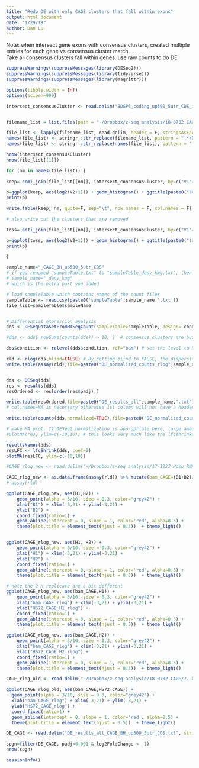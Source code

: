 ```yaml
---
title: "Redo DE with only CAGE clusters that fall within exons"
output: html_document
date: "1/29/19"
author: Dan Lu
---
```


Note: when intersect gene exons with consensus clusters, created multiple entries for each gene vs consensus cluster match. 
<br>
Take all consensus clusters fall within genes, use raw counts to do DE


```r
suppressWarnings(suppressMessages(library(DESeq2)))
suppressWarnings(suppressMessages(library(tidyverse)))
suppressWarnings(suppressMessages(library(magrittr)))

options(tibble.width = Inf)
options(scipen=999)

```



```r
intersect_consensusCluster <- read.delim("BDGP6_coding_up500_5utr_CDS_intersect_consensusCluster_0.4ol.txt", header=FALSE, stringsAsFactors=FALSE) %>% select(V10) %>% unique()


filename_list = list.files(path = "~/Dropbox/z-seq analysis/18-0702 CAGE/14.redo_Q255_filter", pattern="^counts_.*\\.txt", full.names = T)

file_list <- lapply(filename_list, read.delim, header = F, stringsAsFactors=FALSE)
names(file_list) <- stringr::str_replace(filename_list, pattern = ".*/Dropbox/z-seq analysis/18-0702 CAGE/14.redo_Q255_filter/", replacement = "")
names(file_list) <- stringr::str_replace(names(file_list), pattern = ".txt", replacement = "_up500_5utr_CDS.txt")

nrow(intersect_consensusCluster)
nrow(file_list[[1]])

for (nm in names(file_list)) {
  
keep= semi_join(file_list[[nm]], intersect_consensusCluster, by=c("V1"="V10")) %>% unique()

p=ggplot(keep, aes(log2(V2+1))) + geom_histogram() + ggtitle(paste0("keep ",nm))
print(p)

write.table(keep, nm, quote=F, sep="\t", row.names = F, col.names = F)

# also write out the clusters that are removed

toss= anti_join(file_list[[nm]], intersect_consensusCluster, by=c("V1"="V10")) %>% unique()

p=ggplot(toss, aes(log2(V2+1))) + geom_histogram() + ggtitle(paste0("toss ",nm))
print(p)

}
```


```r
sample_name="_CAGE_BH_up500_5utr_CDS"
# if you renamed "sampleTable.txt" to "sampleTable_dany_kmg.txt", then here
# sample_name="_dany_kmg"
# which is the extra part you added

# load sampleTable which contains names of the count files
sampleTable <- read.csv(paste0('sampleTable',sample_name,'.txt'))
file_list=sampleTable$sampleName


# Differential expression analysis
dds <- DESeqDataSetFromHTSeqCount(sampleTable=sampleTable, design=~condition)

#dds <- dds[ rowSums(counts(dds)) > 10, ]  # consensus clusters are built from CAGE peaks, so if cc exist, there should be some reads

dds$condition <- relevel(dds$condition, ref="bam") # set the level to be compared with

rld <- rlog(dds,blind=FALSE) # By setting blind to FALSE, the dispersions already estimated will be used to perform transformations, or if not present, they will be estimated using the current design formula
write.table(assay(rld),file=paste0("DE_normalized_counts_rlog",sample_name,".txt"),sep = "\t",col.names=NA)


dds <- DESeq(dds)
res <- results(dds)
resOrdered <- res[order(res$padj),]

write.table(resOrdered,file=paste0("DE_results_all",sample_name,".txt"),sep = "\t",col.names=NA)
# col.names=NA is necessary otherwise 1st column will not have a header and format is a mess

write.table(counts(dds,normalized=TRUE),file=paste0("DE_normalized_counts",sample_name,".txt"),sep = "\t",col.names=NA)

# make MA plot. If DESeq2 normalization is appropriate here, large amount of genes should fall on the y=0 red line
#plotMA(res, ylim=c(-10,10)) # this looks very much like the lfcshrinked log2FC because there aren't that many values that are small

resultsNames(dds)
resLFC <- lfcShrink(dds, coef=2)
plotMA(resLFC, ylim=c(-10,10))
```


```r
#CAGE_rlog_new <- read.delim("~/Dropbox/z-seq analysis/17-1227 Hosu RNAseq/7. DEnCAGE/DE_normalized_counts_rlog_CAGE_BH_gene.txt", stringsAsFactors=FALSE) %>% mutate(bam_CAGE=(B1+B2)/2, HS72_CAGE=(H1+H2)/2)

CAGE_rlog_new <- as.data.frame(assay(rld)) %>% mutate(bam_CAGE=(B1+B2)/2, HS72_CAGE=(H1+H2)/2)
# assay(rld)

ggplot(CAGE_rlog_new, aes(B1,B2)) +
    geom_point(alpha = 3/10, size = 0.3, color="grey42") +
    xlab("B1") + xlim(-3,21) + ylim(-3,21) +
    ylab("B2") +
    coord_fixed(ratio=1) +
    geom_abline(intercept = 0, slope = 1, color='red', alpha=0.5) +
    theme(plot.title = element_text(hjust = 0.5))  + theme_light()


ggplot(CAGE_rlog_new, aes(H1, H2)) +
    geom_point(alpha = 3/10, size = 0.3, color="grey42") +
    xlab("H1") + xlim(-3,21) + ylim(-3,21) +
    ylab("H2") +
    coord_fixed(ratio=1) +
    geom_abline(intercept = 0, slope = 1, color='red', alpha=0.5) +
    theme(plot.title = element_text(hjust = 0.5))  + theme_light()

# note the 2 H replicate are a bit different
ggplot(CAGE_rlog_new, aes(bam_CAGE,H1)) +
    geom_point(alpha = 3/10, size = 0.3, color="grey42") +
    xlab("bam_CAGE_rlog") + xlim(-3,21) + ylim(-3,21) +
    ylab("HS72_CAGE_H1_rlog") +
    coord_fixed(ratio=1) +
    geom_abline(intercept = 0, slope = 1, color='red', alpha=0.5) +
    theme(plot.title = element_text(hjust = 0.5))  + theme_light()

ggplot(CAGE_rlog_new, aes(bam_CAGE,H2)) +
    geom_point(alpha = 3/10, size = 0.3, color="grey42") +
    xlab("bam_CAGE_rlog") + xlim(-3,21) + ylim(-3,21) +
    ylab("HS72_CAGE_H2_rlog") +
    coord_fixed(ratio=1) +
    geom_abline(intercept = 0, slope = 1, color='red', alpha=0.5) +
    theme(plot.title = element_text(hjust = 0.5))  + theme_light()

```



```r
CAGE_rlog_old <- read.delim("~/Dropbox/z-seq analysis/18-0702 CAGE/7. bam_hs72_sa/4.consensusClusters/2. CAGE_DE/DE_normalized_counts_rlog_BH.txt", stringsAsFactors=FALSE) %>% mutate(bam_CAGE=(B1+B2)/2, HS72_CAGE=(H1+H2)/2)

ggplot(CAGE_rlog_old, aes(bam_CAGE,HS72_CAGE)) +
  geom_point(alpha = 3/10, size = 0.3, color="grey42") +
  xlab("bam_CAGE_rlog") + xlim(-3,21) + ylim(-3,21) +
  ylab("HS72_CAGE_rlog") +
  coord_fixed(ratio=1) +
  geom_abline(intercept = 0, slope = 1, color='red', alpha=0.5) +
  theme(plot.title = element_text(hjust = 0.5))  + theme_light()

```


```r
DE_CAGE <- read.delim("DE_results_all_CAGE_BH_up500_5utr_CDS.txt", stringsAsFactors=FALSE)

spgn=filter(DE_CAGE, padj<0.001 & log2FoldChange < -1)
nrow(spgn)
```


```r
sessionInfo()
```

